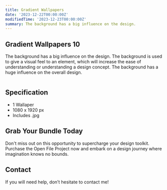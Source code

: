 ```yaml
---
title: Gradient Wallpapers
date: '2023-12-22T00:00:00Z'
modifiedTime: '2023-12-23T00:00:00Z'
summary: The background has a big influence on the design.
---
```


## Gradient Wallpapers 10

The background has a big influence on the design. The background is used to give a visual feel to an element, which will increase the ease of understanding or understanding a design concept. The background has a huge influence on the overall design.

<Image
  src='https://khhamnquzieyqedqyvfw.supabase.co/storage/v1/object/public/Assets/gradient/Wallpaper1.jpg?t=2023-12-26T14%3A59%3A27.384Z'
  width={1920}
  height={1080}
  alt=''
/>

## Specification

- 1 Wallaper
- 1080 x 1920 px
- Includes .jpg


## Grab Your Bundle Today

Don't miss out on this opportunity to supercharge your design toolkit. Purchase the Open File Project now and embark on a design journey where imagination knows no bounds.

## Contact

If you will need help, don’t hesitate to contact me!
